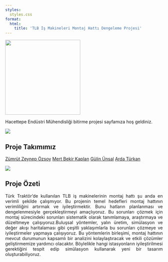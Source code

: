 ```yaml
---
styles:
  styles.css
format:
  html:
    title: 'TLB İş Makineleri Montaj Hattı Dengeleme Projesi'
---
```


![](giphy5.gif){fig-align="center" width="240"}

Hacettepe Endüstri Mühendisliği bitirme projesi sayfamıza hoş geldiniz.

![](1.jpg){fig-align="center"}

## Proje Takımımız

[Zümrüt Zeynep Özsoy](https://emu-hacettepe-analytics.github.io/emu430-fall2023-zzeynepo/){.download-button} [Mert Bekir Kaplan](https://emu-hacettepe-analytics.github.io/emu430-fall2023-mer7kaplan/){.download-button} [Gülin Ünsal](https://emu-hacettepe-analytics.github.io/emu430-fall2023-gulinunsal/){.download-button} [Arda Türkan](https://emu-hacettepe-analytics.github.io/emu430-fall2023-ardaturkan/){.download-button}

![](2.jpg){fig-align="center"}

## Proje Özeti

::: {style="text-align: justify;"}
Türk Traktör'de kullanılan TLB iş makinelerinin montaj hattı şu anda en verimli şekilde çalışmıyor. Bu projenin temel hedefleri montaj hattının verimliliğini artırmak ve iyileştirmektir. Bunu hatların planlanması ve dengelenmesiyle gerçekleştirmeyi amaçlıyoruz. Bu sorunları çözmek için montaj sürecindeki sorunları sistematik olarak tanımlamaya, araştırmaya ve düzeltmeye çalışıyoruz.Buluşsal yöntemler, yalın üretim, simülasyon ve değer akışı haritalaması gibi çeşitli yaklaşımlarla bu sorunları çözmeye ve iyileştirmeler yapmaya çalışıyoruz. Bu yöntemlerin birleşimi, montaj hattının mevcut durumunun kapsamlı bir analizini kolaylaştıracak ve etkili çözümler geliştirmemize yardımcı olacaktır. Böylelikle hangi istasyonların iyileştirilmesi gerektiğini tespit edip simülasyon kullanarak yeni bir tasarım oluşturabiliyoruz.
:::
